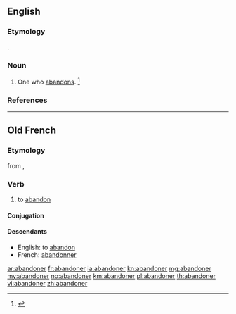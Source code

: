 ==English==

===Etymology===
{{suffix|abandon|er|lang=en}}.

===Noun===
{{en-noun}}

# One who [[abandon]]s. {{defdate|Late 16<sup>th</sup> century.}}<ref name=SOED>{{R:SOED5|page=2}}</ref>

===References===
<references/>

----

==Old French==

===Etymology===
from {{term|abandon|lang=fro}}, {{term|abandun|lang=fro}}

===Verb===
{{head|fro|verb}}

# to [[abandon]]

====Conjugation====
{{fro-conj-er|abandon}}

====Descendants====
* English: to [[abandon]]
* French: [[abandonner]]

[[ar:abandoner]]
[[fr:abandoner]]
[[ia:abandoner]]
[[kn:abandoner]]
[[mg:abandoner]]
[[my:abandoner]]
[[no:abandoner]]
[[km:abandoner]]
[[pl:abandoner]]
[[th:abandoner]]
[[vi:abandoner]]
[[zh:abandoner]]